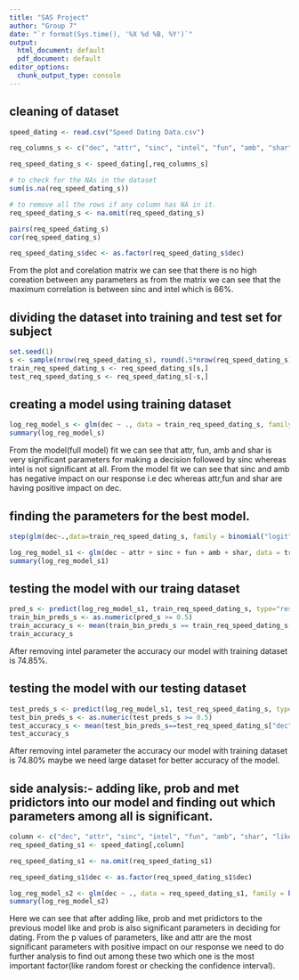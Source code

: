 ```yaml
---
title: "SAS Project"
author: "Group 7"
date: "`r format(Sys.time(), '%X %d %B, %Y')`"
output:
  html_document: default
  pdf_document: default
editor_options:
  chunk_output_type: console
---
```


## cleaning of dataset

```r
speed_dating <- read.csv("Speed Dating Data.csv")

req_columns_s <- c("dec", "attr", "sinc", "intel", "fun", "amb", "shar")

req_speed_dating_s <- speed_dating[,req_columns_s]

# to check for the NAs in the dataset  
sum(is.na(req_speed_dating_s))

# to remove all the rows if any column has NA in it.  
req_speed_dating_s <- na.omit(req_speed_dating_s)

pairs(req_speed_dating_s)
cor(req_speed_dating_s)

req_speed_dating_s$dec <- as.factor(req_speed_dating_s$dec)
```


From the plot and corelation matrix we can see that there is no high coreation between any parameters as from the matrix we can see that the maximum correlation is between sinc and intel which is 66%.

## dividing the dataset into training and test set for subject

```r
set.seed(1) 
s <- sample(nrow(req_speed_dating_s), round(.5*nrow(req_speed_dating_s)))
train_req_speed_dating_s <- req_speed_dating_s[s,]
test_req_speed_dating_s <- req_speed_dating_s[-s,]
```


## creating a model using training dataset

```r
log_reg_model_s <- glm(dec ~ ., data = train_req_speed_dating_s, family = binomial("logit"),maxit = 100)
summary(log_reg_model_s)
```



From the model(full model) fit we can see that attr, fun, amb and shar is very significant parameters for making a decision followed by sinc whereas intel is not significant at all.
From the model fit we can see that sinc and amb has negative impact on our response i.e dec whereas attr,fun and shar are having positive impact on dec.


## finding the parameters for the best model.

```r
step(glm(dec~.,data=train_req_speed_dating_s, family = binomial("logit"),maxit = 100),direction="both")

log_reg_model_s1 <- glm(dec ~ attr + sinc + fun + amb + shar, data = train_req_speed_dating_s, family = binomial("logit"),maxit = 100)
summary(log_reg_model_s1)
```


## testing the model with our traing dataset

```r
pred_s <- predict(log_reg_model_s1, train_req_speed_dating_s, type="response")
train_bin_preds_s <- as.numeric(pred_s >= 0.5)
train_accuracy_s <- mean(train_bin_preds_s == train_req_speed_dating_s["dec"])
train_accuracy_s
```


After removing intel parameter the accuracy our model with training dataset is 74.85%.

## testing the model with our testing dataset

```r
test_preds_s <- predict(log_reg_model_s1, test_req_speed_dating_s, type="response")
test_bin_preds_s <- as.numeric(test_preds_s >= 0.5)
test_accuracy_s <- mean(test_bin_preds_s==test_req_speed_dating_s["dec"])
test_accuracy_s
```


After removing intel parameter the accuracy our model with training dataset is 74.80% maybe we need large dataset for better accuracy of the model.


## side analysis:- adding like, prob and met pridictors into our model and finding out which parameters among all is significant.

```r
column <- c("dec", "attr", "sinc", "intel", "fun", "amb", "shar", "like", "prob", "met")
req_speed_dating_s1 <- speed_dating[,column]

req_speed_dating_s1 <- na.omit(req_speed_dating_s1)

req_speed_dating_s1$dec <- as.factor(req_speed_dating_s1$dec)

log_reg_model_s2 <- glm(dec ~ ., data = req_speed_dating_s1, family = binomial("logit"),maxit = 100)
summary(log_reg_model_s2)
```


Here we can see that after adding like, prob and met pridictors to the previous model like and prob is also significant parameters in deciding for dating.
From the p values of parameters, like and attr are the most significant parameters with positive impact on our response we need to do further analysis to find out among these two which one is the most important factor(like random forest or checking the confidence interval).
